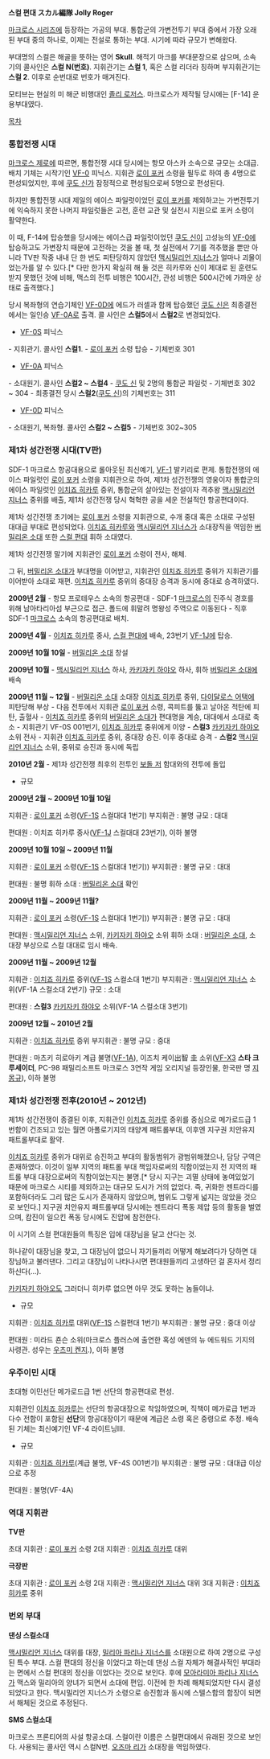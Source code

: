 '''스컬 편대 スカル編隊 Jolly Roger'''


[[마크로스 시리즈]]에 등장하는 가공의 부대.
통합군의 가변전투기 부대 중에서 가장 오래된 부대 중의 하나로, 이제는 전설로 통하는 부대. 시기에 따라 규모가 변해왔다.

부대명의 스컬은 해골을 뜻하는 영어 '''Skull'''.
해적기 마크를 부대문장으로 삼으며, 소속기의 콜사인은 '''스컬 N(번호)'''. 지휘관기는 '''스컬 1''', 혹은 스컬 리더라 칭하며 부지휘관기는 '''스컬 2'''. 이후로 순번대로 번호가 매겨진다.

모티브는 현실의 미 해군 비행대인 [http://user.chollian.net/~hartmannshim/jolly1.htm 졸리 로저스]. 마크로스가 제작될 당시에는 [F-14] 운용부대였다.

[[목차]]

=== 통합전쟁 시대 ===

[[마크로스 제로]]에 따르면, 통합전쟁 시대 당시에는 항모 아스카 소속으로 규모는 소대급. 배치 기체는 시작기인 [[VF-0]] 피닉스. 지휘관 [[로이 포커]] 소령을 필두로 하여 총 4명으로 편성되었지만, 후에 [[쿠도 신]]가 잠정적으로 편성됨으로써 5명으로 편성된다.

하지만 통합전쟁 시대 제일의 에이스 파일럿이었던 [[로이 포커]]를 제외하고는 가변전투기에 익숙하지 못한 나머지 파일럿들은 고전, 훈련 교관 및 실전시 지원으로 포커 소령이 활약한다.

이 때, F-14에 탑승했을 당시에는 에이스급 파일럿이었던 [[쿠도 신]]이 고성능의 [[VF-0]]에 탑승하고도 가변장치 때문에 고전하는 것을 볼 때, 첫 실전에서 7기를 격추했을 뿐만 아니라 TV판 작중 내내 단 한 번도 피탄당하지 않았던 [[맥시밀리언 지너스]]가 얼마나 괴물이었는가를 알 수 있다.[* 다만 한가지 확실히 해 둘 것은 히카루와 신이 제대로 된 훈련도 받지 못했던 것에 비해, 맥스의 전투 비행은 100시간, 관성 비행은 500시간에 가까운 상태로 출격했다.]

당시 복좌형의 연습기체인 [[VF-0]]D에 에드가 러셀과 함께 탑승했던 [[쿠도 신]]은 최종결전에서는 일인승 [[VF-0]]A로 출격. 콜 사인은 '''스컬5'''에서 '''스컬2'''로 변경되었다.


* [[VF-0]]S 피닉스
- 지휘관기. 콜사인 '''스컬1'''.
- [[로이 포커]] 소령 탑승
- 기체번호 301

* [[VF-0]]A 피닉스
- 소대원기. 콜사인 '''스컬2 ~ 스컬4'''
- [[쿠도 신]] 및 2명의 통합군 파일럿
- 기체번호 302 ~ 304
- 최종결전 당시 '''스컬2'''([[쿠도 신]])의 기체번호는 311

* [[VF-0]]D 피닉스
- 소대원기, 복좌형. 콜사인 '''스컬2 ~ 스컬5'''
- 기체번호 302~305 


=== 제1차 성간전쟁 시대(TV판) ===

SDF-1 마크로스 항공대용으로 롤아웃된 최신예기, [[VF-1]] 발키리로 편제.
통합전쟁의 에이스 파일럿인 [[로이 포커]] 소령을 지휘관으로 하여, 제1차 성간전쟁의 영웅이자 통합군의 에이스 파일럿인 [[이치죠 히카루]] 중위, 통합군의 살아있는 전설이자 격추왕 [[맥시밀리언 지너스]] 중위를 배출, 제1차 성간전쟁 당시 혁혁한 공을 세운 전설적인 항공편대이다.

제1차 성간전쟁 초기에는 [[로이 포커]] 소령을 지휘관으로, 수개 중대 혹은 소대로 구성된 대대급 부대로 편성되었다. [[이치죠 히카루]]와 [[맥시밀리언 지너스]]가 소대장직을 역임한 [[버밀리온 소대]] 또한 [[스컬 편대]] 휘하 소대였다.

제1차 성간전쟁 말기에 지휘관인 [[로이 포커]] 소령이 전사, 해체.

그 뒤, [[버밀리온 소대]]가 부대명을 이어받고, 지휘관인 [[이치죠 히카루]] 중위가 지휘관기를 이어받아 소대로 재편. [[이치죠 히카루]] 중위의 중대장 승격과 동시에 중대로 승격하였다.


'''2009년 2월'''
- 항모 프로테우스 소속의 항공편대
- SDF-1 [[마크로스]]의 진주식 경호를 위해 남아타리아섬 부근으로 접근. 폴드에 휘말려 명왕성 주역으로 이동된다
- 직후 SDF-1 [[마크로스]] 소속의 항공편대로 배치.


'''2009년 4월'''
- [[이치죠 히카루]] 중사, [[스컬 편대]]에 배속, 23번기 [[VF-1]]J에 탑승.


'''2009년 10월 10일'''
- [[버밀리온 소대]] 창설


'''2009년 10월'''
- [[맥시밀리언 지너스]] 하사, [[카키자키 하야오]] 하사, 휘하 [[버밀리온 소대]]에 배속


'''2009년 11월 ~ 12월'''
- [[버밀리온 소대]] 소대장 [[이치죠 히카루]] 중위, [[다이달로스 어택]]에 피탄당해 부상
- 다음 전투에서 지휘관 [[로이 포커]] 소령, 콕피트를 뚫고 날아온 적탄에 피탄, 출혈사
- [[이치죠 히카루]] 중위의 [[버밀리온 소대]]가 편대명을 계승, 대대에서 소대로 축소
- 지휘관기 VF-0S 001번기, [[이치죠 히카루]] 중위에게 이양
- '''스컬3''' [[카키자키 하야오]] 소위 전사
- 지휘관 [[이치죠 히카루]] 중위, 중대장 승진. 이후 중대로 승격
- '''스컬2''' [[맥시밀리언 지너스]] 소위, 중위로 승진과 동시에 독립


'''2010년 2월'''
- 제1차 성간전쟁 최후의 전투인 [[보돌 저]] 함대와의 전투에 돌입


* 규모

'''2009년 2월 ~ 2009년 10월 10일'''

지휘관 : [[로이 포커]] 소령([[VF-1]]S 스컬대대 1번기)
부지휘관 : 불명
규모 : 대대

편대원 : 이치죠 히카루 중사([[VF-1]]J 스컬대대 23번기), 이하 불명



'''2009년 10월 10일 ~ 2009년 11월'''

지휘관 : [[로이 포커]] 소령([[VF-1]]S 스컬대대 1번기))
부지휘관 : 불명
규모 : 대대

편대원 : 불명
휘하 소대 : [[버밀리온 소대]] 확인


'''2009년 11월 ~ 2009년 11월?'''

지휘관 : [[로이 포커]] 소령([[VF-1]]S 스컬대대 1번기))
부지휘관 : 불명
규모 : 대대

편대원 : [[맥시밀리언 지너스]] 소위, [[카키자키 하야오]] 소위
휘하 소대 : [[버밀리온 소대]], 소대장 부상으로 스컬 대대로 임시 배속.


'''2009년 11월 ~ 2009년 12월'''

지휘관 : [[이치죠 히카루]] 중위([[VF-1]]S 스컬소대 1번기)
부지휘관 : [[맥시밀리언 지너스]] 소위(VF-1A 스컬소대 2번기)
규모 : 소대

편대원 : '''스컬3''' [[카키자키 하야오]] 소위(VF-1A 스컬소대 3번기)


'''2009년 12월 ~ 2010년 2월'''

지휘관 : [[이치죠 히카루]] 중위
부지휘관 : 불명
규모 : 중대

편대원 : 마츠키 히로아키 계급 불명([[VF-1]]A), 이즈치 케이出智 圭 소위([[VF-X3]] '''스타 크루세이더''', PC-98 패밀리소프트 마크로스 3연작 게임 오리지널 등장인물, 한국판 명 [[지몽규]]), 이하 불명



=== 제1차 성간전쟁 전후(2010년 ~ 2012년) ===

제1차 성간전쟁이 종결된 이후, 지휘관인 [[이치죠 히카루]] 중위를 중심으로 메가로드급 1번함이 건조되고 있는 월면 아폴로기지의 태양계 패트롤부대, 이후엔 지구권 치안유지 패트롤부대로 활약.

[[이치죠 히카루]] 중위가 대위로 승진하고 부대의 활동범위가 광범위해졌으나, 담당 구역은 존재하였다. 이것이 일부 지역의 패트롤 부대 책임자로써의 직함이었는지 전 지역의 패트롤 부대 대장으로써의 직함이었는지는 불명.[* 당시 지구는 괴멸 상태에 놓여있었기 때문에 마크로스 시티를 제외하고는 대규모 도시가 거의 없었다. 즉, 귀화한 젠트라디를 포함하더라도 그리 많은 도시가 존재하지 않았으며, 범위도 그렇게 넓지는 않았을 것으로 보인다.] 지구권 치안유지 패트롤부대 당시에는 젠트라디 폭동 제압 등의 활동을 벌였으며, 캄진이 일으킨 폭동 당시에도 진압에 참전한다.

이 시기의 스컬 편대원들의 특징은 입에 대장님을 달고 산다는 것.

하나같이 대장님을 찾고, 그 대장님이 없으니 자기들끼리 어떻게 해보려다가 당하면 대장님하고 불러댄다. 그리고 대장님이 나타나시면 편대원들끼리 고생하던 걸 혼자서 정리하신다(…).

[[카키자키 하야오]]도 그러더니 히카루 없으면 아무 것도 못하는 놈들이냐.


* 규모

지휘관 : [[이치죠 히카루]] 대위([[VF-1]]S 스컬편대 1번기)
부지휘관 : 불명
규모 : 중대 이상

편대원 : 미라드 죤슨 소위(마크로스 플러스에 출연한 혹성 에덴의 뉴 에드워드 기지의 사령관. 성우는 [[우츠미 켄지]].), 이하 불명


=== 우주이민 시대 ===

초대형 이민선단 메가로드급 1번 선단의 항공편대로 편성.

지휘관인 [[이치죠 히카루]]는 선단의 항공대장으로 착임하였으며, 직책이 메가로급 1번과 다수 전함이 포함된 '''선단'''의 항공대장이기 때문에 계급은 소령 혹은 중령으로 추정. 배속된 기체는 최신예기인 VF-4 라이트닝Ⅲ.


* 규모

지휘관 : [[이치죠 히카루]](계급 불명, VF-4S 001번기)
부지휘관 : 불명
규모 : 대대급 이상으로 추정

편대원 : 불명(VF-4A)


=== 역대 지휘관 ===


'''TV판'''

초대 지휘관 : [[로이 포커]] 소령
2대 지휘관 : [[이치죠 히카루]] 대위


'''극장판'''

초대 지휘관 : [[로이 포커]] 소령
2대 지휘관 : [[맥시밀리언 지너스]] 대위
3대 지휘관 : [[이치죠 히카루]] 중위


=== 번외 부대 ===

'''댄싱 스컬소대'''

[[맥시밀리언 지너스]] 대위를 대장, [[밀리아 파리나 지너스]]를 소대원으로 하여 2명으로 구성된 특수 부대. 스컬 편대의 정신을 이었다고 하는데 댄싱 스컬 자체가 해결사적인 부대라는 면에서 스컬 편대의 정신을 이었다는 것으로 보인다.
후에 [[모아라미아 파리나 지너스]]가 맥스와 밀리아의 양녀가 되면서 소대에 편입. 이전에 한 차례 해체되었지만 다시 결성되었다고 한다. 맥시밀리언 지너스가 소령으로 승진함과 동시에 스텔스함의 함장이 되면서 해체된 것으로 추정된다.


'''SMS 스컬소대'''

마크로스 프론티어의 사설 항공소대. 스컬이란 이름은 스컬편대에서 유래된 것으로 보인다. 사용되는 콜사인 역시 스컬N번. [[오즈마 리]]가 소대장을 역임하였다.
